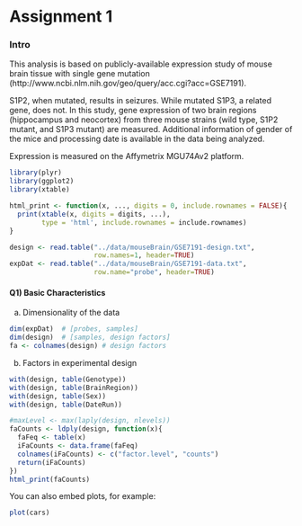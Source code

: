 Assignment 1
========================================================

### Intro ###

This analysis is based on publicly-available expression study of mouse brain tissue with single gene mutation (http://www.ncbi.nlm.nih.gov/geo/query/acc.cgi?acc=GSE7191). 

S1P2, when mutated, results in seizures. While mutated S1P3, a related gene, does not. In this study, gene expression of two brain regions (hippocampus and neocortex) from three mouse strains (wild type, S1P2 mutant, and S1P3 mutant) are measured. Additional information of gender of the mice and processing date is available in the data being analyzed.

Expression is measured on the Affymetrix MGU74Av2 platform.
```r
library(plyr)
library(ggplot2)
library(xtable)
```


```r
html_print <- function(x, ..., digits = 0, include.rownames = FALSE){
  print(xtable(x, digits = digits, ...), 
        type = 'html', include.rownames = include.rownames)
}
```

```r
design <- read.table("../data/mouseBrain/GSE7191-design.txt",
                     row.names=1, header=TRUE)
expDat <- read.table("../data/mouseBrain/GSE7191-data.txt",
                     row.name="probe", header=TRUE)
```

#### Q1) Basic Characteristics ####

a) Dimensionality of the data
```r
dim(expDat)  # [probes, samples]
dim(design)  # [samples, design factors]
fa <- colnames(design) # design factors
```

b) Factors in experimental design
```r
with(design, table(Genotype))
with(design, table(BrainRegion))
with(design, table(Sex))
with(design, table(DateRun))
```

```r
#maxLevel <- max(laply(design, nlevels))
faCounts <- ldply(design, function(x){
  faFeq <- table(x)
  iFaCounts <- data.frame(faFeq)
  colnames(iFaCounts) <- c("factor.level", "counts")
  return(iFaCounts)
})
html_print(faCounts)
```
You can also embed plots, for example:

```r
plot(cars)
```

